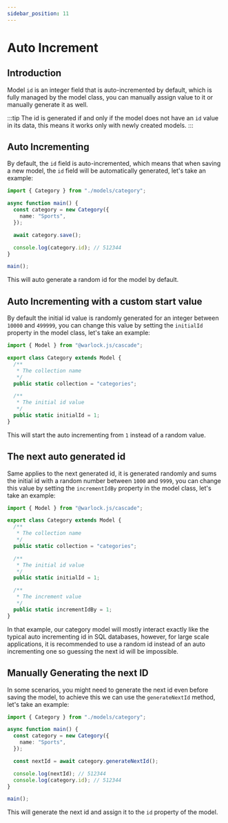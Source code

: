 ```yaml
---
sidebar_position: 11
---
```


# Auto Increment

## Introduction

Model `id` is an integer field that is auto-incremented by default, which is fully managed by the model class, you can manually assign value to it or manually generate it as well.

:::tip
The id is generated if and only if the model does not have an `id` value in its data, this means it works only with newly created models.
:::

## Auto Incrementing

By default, the `id` field is auto-incremented, which means that when saving a new model, the `id` field will be automatically generated, let's take an example:

```ts title="src/app.ts"
import { Category } from "./models/category";

async function main() {
  const category = new Category({
    name: "Sports",
  });

  await category.save();

  console.log(category.id); // 512344
}

main();
```

This will auto generate a random id for the model by default.

## Auto Incrementing with a custom start value

By default the initial id value is randomly generated for an integer between `10000` and `499999`, you can change this value by setting the `initialId` property in the model class, let's take an example:

```ts title="src/models/category.ts"
import { Model } from "@warlock.js/cascade";

export class Category extends Model {
  /**
   * The collection name
   */
  public static collection = "categories";

  /**
   * The initial id value
   */
  public static initialId = 1;
}
```

This will start the auto incrementing from `1` instead of a random value.

## The next auto generated id

Same applies to the next generated id, it is generated randomly and sums the initial id with a random number between `1000` and `9999`, you can change this value by setting the `incrementIdBy` property in the model class, let's take an example:

```ts title="src/models/category.ts"
import { Model } from "@warlock.js/cascade";

export class Category extends Model {
  /**
   * The collection name
   */
  public static collection = "categories";

  /**
   * The initial id value
   */
  public static initialId = 1;

  /**
   * The increment value
   */
  public static incrementIdBy = 1;
}
```

In that example, our category model will mostly interact exactly like the typical auto incrementing id in SQL databases, however, for large scale applications, it is recommended to use a random id instead of an auto incrementing one so guessing the next id will be impossible.

## Manually Generating the next ID

In some scenarios, you might need to generate the next id even before saving the model, to achieve this we can use the `generateNextId` method, let's take an example:

```ts title="src/app.ts"
import { Category } from "./models/category";

async function main() {
  const category = new Category({
    name: "Sports",
  });

  const nextId = await category.generateNextId();

  console.log(nextId); // 512344
  console.log(category.id); // 512344
}

main();
```

This will generate the next id and assign it to the `id` property of the model.
